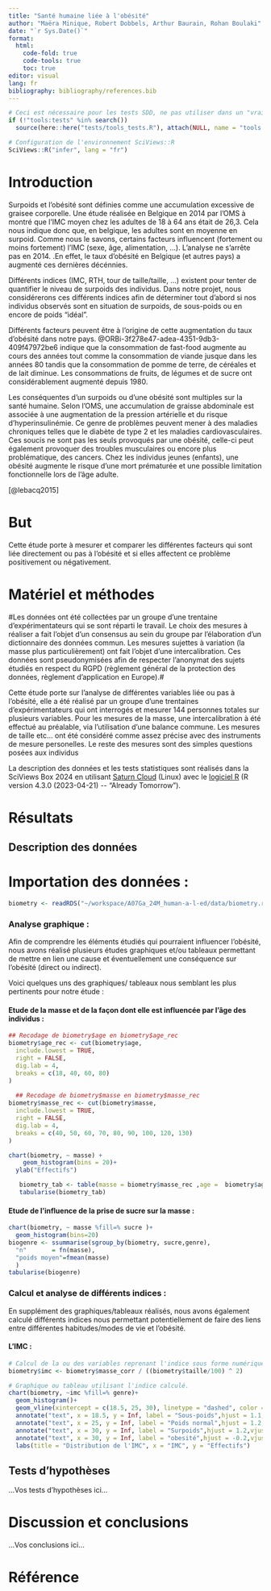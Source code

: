 ```yaml
---
title: "Santé humaine liée à l'obésité"
author: "Maëra Minique, Robert Dobbels, Arthur Baurain, Rohan Boulaki"
date: "`r Sys.Date()`"
format:
  html:
    code-fold: true
    code-tools: true
    toc: true
editor: visual
lang: fr
bibliography: bibliography/references.bib
---
```


<!--% Complétez l'entête en définissant un titre qui soit représentatif de votre travail. Indiquez aussi les noms des auteurs. -->

<!--# Dans les différentes sections, vous trouverez des indicateurs "...Vos XXX ici..." Vous devez bien sûr REMPLACER ces indicateurs par votre propre texte. Ne les laissez pas dans votre version finale du document. Vous devez travailler dans le même document (pas question de faire un document séparé par étudiant). Gérez les conflits éventuels. -->

```r
# Ceci est nécessaire pour les tests SDD, ne pas utiliser dans un "vrai" projet
if (!"tools:tests" %in% search())
  source(here::here("tests/tools_tests.R"), attach(NULL, name = "tools:tests"))

# Configuration de l'environnement SciViews::R
SciViews::R("infer", lang = "fr")
```

# Introduction

<!--% Sur base de la bibliographie (lecture de l'article fourni et de vos propres recherches sur Internet), rédigez une introduction du sujet en 3 à 4 paragraphes. Cette introduction doit guider le lecteur vers votre but. Vous devez citer vos sources, c'est-à-dire qu’il faut indiquer au minimum la référence bibliographique fournie de manière correcte (inspirez-vous de ce qui est indiqué dans le bloc-notes, mais reformulez : un simple copier-coller de l'introduction du bloc-notes n'est PAS considéré comme l'exercice réalisé !) -->

<!--# Ce projet porte sur la santé humaine liée à l'obésité, à la façon de se nourrir et aux activités réalisées (plus ou moins sédentaire ou actif) ... Réalisez des recherches bibliographiques afin d'avoir une vision précise de la thématique. Existe-t-il des indicateurs calculables pour quantifier l'état de santé d'un individu, par exemple ? Naturellement, ces indicateurs doivent être calculables sur bases des variables mesurées dans votre jeu de données. Focalisez-vous donc sur ces variables-là. -->

Surpoids et l'obésité sont définies comme une accumulation excessive de graisee corporelle. Une étude réalisée en Belgique en 2014 par l'OMS à montré que l'IMC moyen chez les adultes de 18 à 64 ans était de 26,3. Cela nous indique donc que, en belgique, les adultes sont en moyenne en surpoid. Comme nous le savons, certains facteurs influencent (fortement ou moins fortement) l'IMC (sexe, âge, alimentation, ...). L'analyse ne s'arrête pas en 2014. .En effet, le taux d'obésité en Belgique (et autres pays) a augmenté ces dernières décénnies.

Différents indices (IMC, RTH, tour de taille/taille, ...) existent pour tenter de quantifier le niveau de surpoids des individus. Dans notre projet, nous considérerons ces différents indices afin de déterminer tout d'abord si nos individus observés sont en situation de surpoids, de sous-poids ou en encore de poids "idéal".

Différents facteurs peuvent être à l'origine de cette augmentation du taux d'obésité dans notre pays. @ORBi-3f278e47-adea-4351-9db3-409f47972be6 indique que la consommation de fast-food augmente au cours des années tout comme la consommation de viande jusque dans les années 80 tandis que la consommation de pomme de terre, de céréales et de lait diminue. Les consommations de fruits, de légumes et de sucre ont considérablement augmenté depuis 1980.

Les conséquentes d'un surpoids ou d'une obésité sont multiples sur la santé humaine. Selon l'OMS, une accumulation de graisse abdominale est associée à une augmentation de la pression artérielle et du risque d'hyperinsulinémie. Ce genre de problèmes peuvent mener à des maladies chroniques telles que le diabète de type 2 et les maladies cardiovasculaires. Ces soucis ne sont pas les seuls provoqués par une obésité, celle-ci peut également provoquer des troubles musculaires ou encore plus problématique, des cancers. Chez les individus jeunes (enfants), une obésité augmente le risque d'une mort prématurée et une possible limitation fonctionnelle lors de l'âge adulte.

[@lebacq2015]

# But

<!--% Formulez ici de façon concise et précise votre question de recherche en 1 à 2 phrases. -->

Cette étude porte à mesurer et comparer les différentes facteurs qui sont liée directement ou pas à l'obésité et si elles affectent ce problème positivement ou négativement.

# Matériel et méthodes

<!--% Cette section doit comprendre une explication technique sur les mesures effectuées et sur le protocole relatif à l'acquisition des données en 3 à 4 paragraphes. Vous ajouterez aussi un paragraphe qui détaille les outils logiciels et statistiques utilisés (logiciels et versions des logiciels). Un simple copier-coller du matériel et méthodes du bloc-notes ne sera PAS considéré comme acceptable. -->

#Les données ont été collectées par un groupe d'une trentaine d'expérimentateurs qui se sont réparti le travail. Le choix des mesures à réaliser a fait l'objet d'un consensus au sein du groupe par l'élaboration d'un dictionnaire des données commun. Les mesures sujettes à variation (la masse plus particulièrement) ont fait l'objet d'une intercalibration. Ces données sont pseudonymisées afin de respecter l'anonymat des sujets étudiés en respect du RGPD (règlement général de la protection des données, règlement d'application en Europe).#

Cette étude porte sur l'analyse de différentes variables liée ou pas à l'obésité, elle a été réalisé par un groupe d'une trentaines d'expérimentateurs qui ont interrogés et mesurer 144 personnes totales sur plusieurs variables. Pour les mesures de la masse, une intercalibration à été effectué au préalable, via l'utilisation d'une balance commune. Les mesures de taille etc... ont été considéré comme assez précise avec des instruments de mesure personelles. Le reste des mesures sont des simples questions posées aux individus

La description des données et les tests statistiques sont réalisés dans la SciViews Box 2024 en utilisant [Saturn Cloud](https://saturncloud.io) (Linux) avec le [logiciel R](https://www.r-project.org) (R version 4.3.0 (2023-04-21) \-- "Already Tomorrow").

# Résultats

## Description des données

<!--% Extrayez les quelques éléments les plus pertinents (3 à 5) de votre document `human_notebook.qmd` pour décrire les données de manière cohérente par rapport au but. Reprenez les interprétations en les reformulant de manière concise pour former un texte qui se lit en continu (donc un texte plus construit que ce que vous avez indiqué dans le bloc-notes). -->

<!--# N'oubliez pas que ce document doit pouvoir compiler indépendamment du reste. Cela implique que vous ajoutiez un chunk d'importation des données et que vous recalculiez tout ce qui doit l'être... Par contre, un simple copier-coller de toute la partie résultats du bloc-notes ne sera pas considéré comme un travail réalisé : vous devez sélectionner, et éventuellement remanier un peu le code, pour ne conserver que ce qui est utile ici. -->

# Importation des données : 

```r
biometry <- readRDS("~/workspace/A07Ga_24M_human-a-l-ed/data/biometry.rds")

```

### Analyse graphique : 

Afin de comprendre les éléments étudiés qui pourraient influencer l'obésité, nous avons réalisé plusieurs études graphiques et/ou tableaux permettant de mettre en lien une cause et éventuellement une conséquence sur l'obésité (direct ou indirect).

Voici quelques uns des graphiques/ tableaux nous semblant les plus pertinents pour notre étude :

#### Etude de la masse et de la façon dont elle est influencée par l'âge des individus : 

```r
## Recodage de biometry$age en biometry$age_rec
biometry$age_rec <- cut(biometry$age,
  include.lowest = TRUE,
  right = FALSE,
  dig.lab = 4,
  breaks = c(18, 40, 60, 80)
)
  
  ## Recodage de biometry$masse en biometry$masse_rec
biometry$masse_rec <- cut(biometry$masse,
  include.lowest = TRUE,
  right = FALSE,
  dig.lab = 4,
  breaks = c(40, 50, 60, 70, 80, 90, 100, 120, 130)
)

chart(biometry, ~ masse) +
    geom_histogram(bins = 20)+
  ylab("Effectifs")

   biometry_tab <- table(masse = biometry$masse_rec ,age =  biometry$age_rec)
   tabularise(biometry_tab)
```

#### Etude de l'influence de la prise de sucre sur la masse : 

```r
chart(biometry, ~ masse %fill=% sucre )+
  geom_histogram(bins=20)
biogenre <- ssummarise(sgroup_by(biometry, sucre,genre),
  "n"       = fn(masse),
  "poids moyen"=fmean(masse)
  )
tabularise(biogenre)
```

### Calcul et analyse de différents indices : 

En supplément des graphiques/tableaux réalisés, nous avons également calculé différents indices nous permettant potentiellement de faire des liens entre différentes habitudes/modes de vie et l'obésité.

#### L'IMC : 

```r
# Calcul de la ou des variables reprenant l'indice sous forme numérique (et facteur)
biometry$imc <- biometry$masse_corr / ((biometry$taille/100) ^ 2)
```

```r
# Graphique ou tableau utilisant l'indice calculé.
chart(biometry, ~imc %fill=% genre)+
  geom_histogram()+
  geom_vline(xintercept = c(18.5, 25, 30), linetype = "dashed", color = "red")  +
  annotate("text", x = 18.5, y = Inf, label = "Sous-poids",hjust = 1.1,vjust = 1.5)+
  annotate("text", x = 25, y = Inf, label = "Poids normal",hjust = 1.2,vjust = 1.5) +
  annotate("text", x = 30, y = Inf, label = "Surpoids",hjust = 1.2,vjust = 1.5) +
  annotate("text", x = 30, y = Inf, label = "obesité",hjust = -0.2,vjust = 1.5)+
  labs(title = "Distribution de l'IMC", x = "IMC", y = "Effectifs")
```

#### 

## Tests d'hypothèses

<!--% Sélectionnez les 4 tests d'hypothèses les plus pertinents depuis `human_notebook.qmd`, ainsi bien sûr que les calculs des indices nécessaires que vous placerez juste au-dessus de vos tests. Ces tests doivent répondre à votre question de recherche (le but). Reformulez les interprétations pour former un texte qui se lit en continu. -->

...Vos tests d'hypothèses ici...

# Discussion et conclusions

<!--% Reprenez les résultats obtenus, discutez-les d'un point de vue biologique en 4 à 5 paragraphes et concluez votre travail. Vous pouvez les mettre également en relation avec vos recherches bibliographiques dans cette section. -->

...Vos conclusions ici...

<!--# Important : ce document doit compiler SANS ERREURS avec le bouton 'Rendu' sinon le travail sera sanctionné lourdement. La compilation du document Quarto est maintenant considérée comme acquise. -->

# Référence

<!--% N'indiquez rien ci-dessous. Quarto se chargera de rajouter vos références bibliographiques automatiquement. -->
